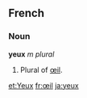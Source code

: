 ==French==
===Noun===
'''yeux''' ''m plural''

#Plural of [[œil]].

[[et:Yeux]]
[[fr:œil]]
[[ja:yeux]]